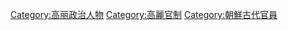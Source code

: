 [[Category:高丽政治人物|Category:高丽政治人物]]
[[Category:高麗官制|Category:高麗官制]]
[[Category:朝鮮古代官員|Category:朝鮮古代官員]]